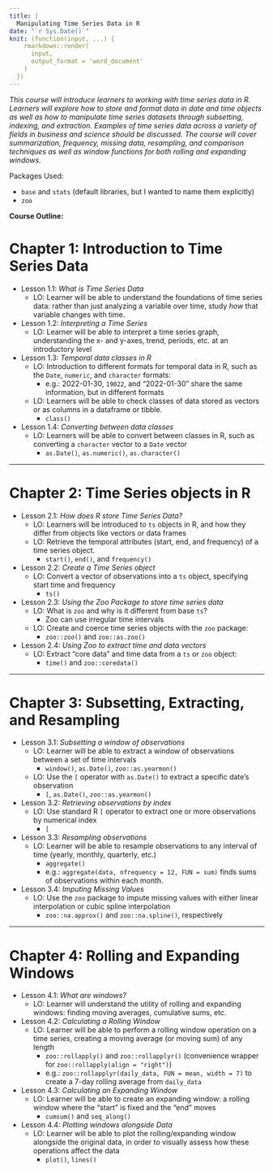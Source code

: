 ```yaml
---
title: |
  Manipulating Time Series Data in R
date: "`r Sys.Date()`"
knit: (function(input, ...) {
    rmarkdown::render(
      input,
      output_format = 'word_document'
    )
  })
---
```


*This course will introduce learners to working with time series data in R. Learners will explore how to store and format data in date and time objects as well as how to manipulate time series datasets through subsetting, indexing, and extraction. Examples of time series data across a variety of fields in business and science should be discussed. The course will cover summarization, frequency, missing data, resampling, and comparison techniques as well as window functions for both rolling and expanding windows.*

Packages Used:

- `base` and `stats` (default libraries, but I wanted to name them explicitly)
- `zoo`

<!-- https://github.com/brownhr/timeseries/issues/2 -->

**Course Outline:**

# Chapter 1: Introduction to Time Series Data

- Lesson 1.1: *What is Time Series Data*
  - LO: Learner will be able to understand the foundations of time series data: rather than just analyzing a variable over time, study *how* that variable changes with time.

- Lesson 1.2: *Interpreting a Time Series*
  - LO: Learner will be able to interpret a time series graph, understanding the x- and y-axes, trend, periods, etc. at an introductory level
  
- Lesson 1.3: *Temporal data classes in R*
  - LO: Introduction to different formats for temporal data in R, such as the `Date`, `numeric`, and `character` formats:
    - e.g.: 2022-01-30, `19022`, and "2022-01-30" share the same information, but in different formats
  - LO: Learners will be able to check classes of data stored as vectors or as columns in a dataframe or tibble.
    - `class()`

- Lesson 1.4: *Converting between data classes*
  - LO: Learners will be able to convert between classes in R, such as converting a `character` vector to a `Date` vector
    - `as.Date()`, `as.numeric()`, `as.character()`
    
<!-- Should we use the more complete `zoo` package, which has better compatibility when coercing df, etc.? Supports irregular time series and already exists within the course.   -->

***
    
# Chapter 2: Time Series objects in R

- Lesson 2.1: *How does R store Time Series Data?*
  - LO: Learners will be introduced to `ts` objects in R, and how they differ from objects like vectors or data frames
  - LO: Retrieve the temporal attributes (start, end, and frequency) of a time series object.
    - `start()`, `end()`, and `frequency()`
  
- Lesson 2.2: *Create a Time Series object*
  - LO: Convert a vector of observations into a `ts` object, specifying start time and frequency
    - `ts()`
    
- Lesson 2.3: *Using the Zoo Package to store time series data*
  - LO: What is `zoo` and why is it different from base `ts`?
    - Zoo can use irregular time intervals
  - LO: Create and coerce time series objects with the `zoo` package:
    - `zoo::zoo()` and `zoo::as.zoo()`
- Lesson 2.4: *Using Zoo to extract time and data vectors*
  - LO: Extract "core data" and time data from a `ts` or `zoo` object:
    - `time()` and `zoo::coredata()`


***

# Chapter 3: Subsetting, Extracting, and Resampling

- Lesson 3.1: *Subsetting a window of observations*
  - LO: Learner will be able to extract a window of observations between a set of time intervals
    - `window()`, `as.Date()`, `zoo::as.yearmon()`
  - LO: Use the `[` operator with `as.Date()` to extract a specific date's observation
    - `[`, `as.Date()`, `zoo::as.yearmon()`

- Lesson 3.2: *Retrieving observations by index*
  - LO: Use standard R `[` operator to extract one or more observations by numerical index
    - `[`

- Lesson 3.3: *Resampling observations*
  - LO: Learner will be able to resample observations to any interval of time (yearly, monthly, quarterly, etc.)
    - `aggregate()`
    - e.g.: `aggregate(data, nfrequency = 12, FUN = sum)` finds sums of observations within each month.

- Lesson 3.4: *Imputing Missing Values*
  - LO: Use the `zoo` package to impute missing values with either linear interpolation or cubic spline interpolation
    - `zoo::na.approx()` and `zoo::na.spline()`, respectively

***

# Chapter 4: Rolling and Expanding Windows

- Lesson 4.1: *What are windows?*
  - LO: Learner will understand the utility of rolling and expanding windows: finding moving averages, cumulative sums, etc.

- Lesson 4.2: *Calculating a Rolling Window*
  - LO: Learner will be able to perform a rolling window operation on a time series, creating a moving average (or moving sum) of any length
    - `zoo::rollapply()` and `zoo::rollapplyr()` (convenience wrapper for `zoo::rollapply(align = "right")`)
    - e.g.: `zoo::rollapplyr(daily_data, FUN = mean, width = 7)` to create a 7-day rolling average from `daily_data`

- Lesson 4.3: *Calculating an Expanding Window*
  - LO: Learner will be able to create an expanding window: a rolling window where the "start" is fixed and the "end" moves
    - `cumsum()` and `seq_along()`
- Lesson 4.4: *Plotting windows alongside Data*
  - LO: Learner will be able to plot the rolling/expanding window alongside the original data, in order to visually assess how these operations affect the data
    - `plot()`, `lines()`